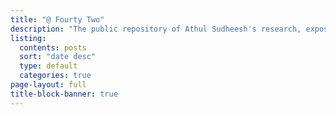```yaml
---
title: "@ Fourty Two"
description: "The public repository of Athul Sudheesh's research, expository pieces, and other half baked technical notes relating to the ultimate questions of life, universe, and everything."
listing:
  contents: posts
  sort: "date desc"
  type: default
  categories: true
page-layout: full
title-block-banner: true
---
```



